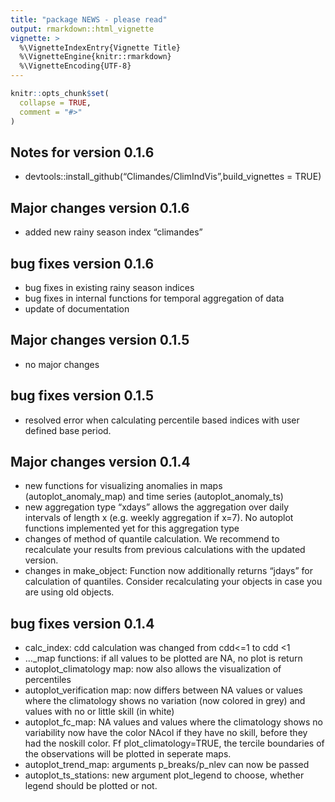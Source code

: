 ```yaml
---
title: "package NEWS - please read"
output: rmarkdown::html_vignette
vignette: >
  %\VignetteIndexEntry{Vignette Title}
  %\VignetteEngine{knitr::rmarkdown}
  %\VignetteEncoding{UTF-8}
---
```

```r
knitr::opts_chunk$set(
  collapse = TRUE,
  comment = "#>"
)
```
## Notes for version 0.1.6

* devtools::install_github("Climandes/ClimIndVis",build_vignettes = TRUE)

## Major changes version 0.1.6

* added new rainy season index "climandes"

## bug fixes version 0.1.6

* bug fixes in existing rainy season indices 
* bug fixes in internal functions for temporal aggregation of data
* update of documentation


## Major changes version 0.1.5

* no major changes

## bug fixes version 0.1.5

* resolved error when calculating percentile based indices with user defined base period. 

## Major changes version 0.1.4

* new functions for visualizing anomalies in maps (autoplot_anomaly_map) and time series (autoplot_anomaly_ts) 
* new aggregation type "xdays" allows the aggregation over daily intervals of length x (e.g. weekly aggregation if x=7). No autoplot functions implemented yet for this aggregation type
* changes of method of quantile calculation. We recommend to recalculate your results from previous calculations with the updated version.
* changes in make_object: Function now additionally returns "jdays" for calculation of quantiles. Consider recalculating your objects in case you are using old objects.

## bug fixes  version 0.1.4
* calc_index: cdd calculation was changed from cdd<=1 to cdd <1
* ..._map functions: if  all values to be plotted are NA, no plot is return
* autoplot_climatology map: now also allows the visualization of percentiles
* autoplot_verification map: now differs between NA values or values where the climatology shows no variation (now colored in grey) and values with no or little skill (in white)
* autoplot_fc_map: NA values and values where the climatology shows no variability now have the color NAcol if they have no skill, before they had the noskill color. Ff plot_climatology=TRUE, the tercile boundaries of the observations will be plotted in seperate maps.
* autoplot_trend_map: arguments p_breaks/p_nlev can now be passed 
* autoplot_ts_stations: new argument plot_legend to choose, whether legend should be plotted or not.



